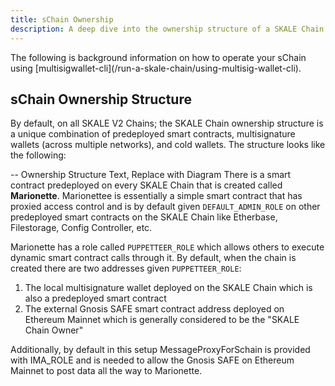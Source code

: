 ```yaml
---
title: sChain Ownership
description: A deep dive into the ownership structure of a SKALE Chain
---
```



<Aside type="note">
The following is background information on how to operate your sChain using [multisigwallet-cli](/run-a-skale-chain/using-multisig-wallet-cli).
</Aside>

## sChain Ownership Structure

By default, on all SKALE V2 Chains; the SKALE Chain ownership structure is a unique combination of predeployed smart contracts, multisignature wallets (across multiple networks), and cold wallets. The structure looks like the following:

-- Ownership Structure Text, Replace with Diagram
There is a smart contract predeployed on every SKALE Chain that is created called **Marionette**. Marionettee is essentially a simple smart contract that has proxied access control and is by default given `DEFAULT_ADMIN_ROLE` on other predeployed smart contracts on the SKALE Chain like Etherbase, Filestorage, Config Controller, etc.

Marionette has a role called `PUPPETTEER_ROLE` which allows others to execute dynamic smart contract calls through it. By default, when the chain is created there are two addresses given `PUPPETTEER_ROLE`:

1. The local multisignature wallet deployed on the SKALE Chain which is also a predeployed smart contract
2. The external Gnosis SAFE smart contract address deployed on Ethereum Mainnet which is generally considered to be the "SKALE Chain Owner"

Additionally, by default in this setup MessageProxyForSchain is provided with IMA_ROLE and is needed to allow the Gnosis SAFE on Ethereum Mainnet to post data all the way to Marionette.

